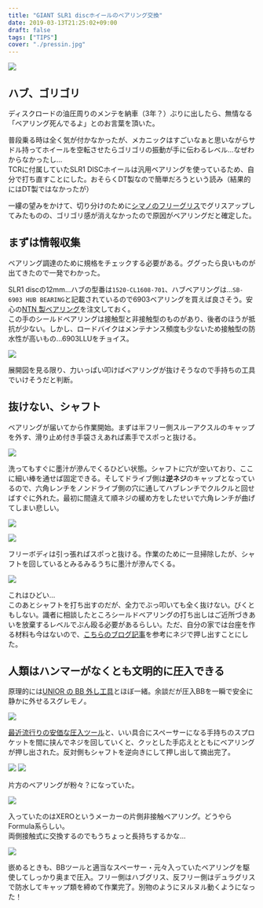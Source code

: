 ---
title: "GIANT SLR1 discホイールのベアリング交換"
date: 2019-03-13T21:25:02+09:00
draft: false
tags: ["TIPS"]
cover: "./pressin.jpg"
---

![ ](./pressin.jpg)

## ハブ、ゴリゴリ

ディスクロードの油圧周りのメンテを納車（3年？）ぶりに出したら、無情なる「ベアリング死んでるよ」とのお言葉を頂いた。

普段乗る時は全く気が付かなかったが、メカニックはすごいなぁと思いながらサドル持ってホイールを空転させたらゴリゴリの振動が手に伝わるレベル…なぜわからなかったし…  
TCRに付属していたSLR1 DISCホイールは汎用ベアリングを使っているため、自分で打ち直すことにした。おそらくDT製なので簡単だろうという読み（結果的にはDT製ではなかったが）

一縷の望みをかけて、切り分けのために[シマノのフリーグリス](https://amzn.to/2TyhJmY)でグリスアップしてみたものの、ゴリゴリ感が消えなかったので原因がベアリングだと確定した。

## まずは情報収集

ベアリング調達のために規格をチェックする必要がある。ググったら良いものが出てきたので一発でわかった。

<LinkBox url="http://www.sykkel.com/teknisk/MY17%20Wheel%20Service%20Part%20Catalogue__1611%20(1).pdf" />

SLR1 discの12mm…ハブの型番は`1520-CL1608-701`、ハブベアリングは…`SB-6903 HUB BEARING`と記載されているので6903ベアリングを買えば良さそう。安心の[NTN 製ベアリング](https://amzn.to/2TMuABg)を注文しておく。  
この手のシールドベアリングは接触型と非接触型のものがあり、後者のほうが抵抗が少ない。しかし、ロードバイクはメンテナンス頻度も少ないため接触型の防水性が高いもの…6903LLUをチョイス。

![ ](./hub.png)

展開図を見る限り、力いっぱい叩けばベアリングが抜けそうなので手持ちの工具でいけそうだと判断。

## 抜けない、シャフト

ベアリングが届いてから作業開始。まずは半フリー側スルーアクスルのキャップを外す、滑り止め付き手袋さえあれば素手でスポっと抜ける。

![ ](./nondriveside.jpg)

洗ってもすぐに墨汁が滲んでくるひどい状態。シャフトに穴が空いており、ここに細い棒を通せば固定できる。そしてドライブ側は**逆ネジ**のキャップとなっているので、六角レンチをノンドライブ側の穴に通してハブレンチでクルクルと回せばすぐに外れた。最初に間違えて順ネジの緩め方をしたせいで六角レンチが曲げてしまい悲しい。

![ ](./loosen.jpg)

![ ](./pulloutfree.jpg)

フリーボディは引っ張ればスポっと抜ける。作業のために一旦掃除したが、シャフトを回しているとみるみるうちに墨汁が滲んでくる。

![ ](./dirty.jpg)

これはひどい…  
このあとシャフトを打ち出すのだが、全力でぶっ叩いても全く抜けない。びくともしない。識者に相談したところシールドベアリングの打ち出しはご近所づきあいを放棄するレベルでぶん殴る必要があるらしい。ただ、自分の家では台座を作る材料も今はないので、[こちらのブログ記事](https://ameblo.jp/toincyclefactory/entry-12126294218.html)を参考にネジで押し出すことにした。

## 人類はハンマーがなくとも文明的に圧入できる

原理的には[UNIOR の BB 外し工具](http://www.dirtfreak.co.jp/cycle/unior/bb-tool-bb30%E7%94%A8%E3%80%81bb90%E7%94%A8/)とほぼ一緒。余談だが圧入BBを一瞬で安全に静かに外せるスグレモノ。

![ ](./pressout.jpg)

[最近流行りの安価な圧入ツール](https://amzn.to/2tN2xX9)と、いい具合にスペーサーになる手持ちのスプロケットを間に挟んでネジを回していくと、クッとした手応えとともにベアリングが押し出された。反対側もシャフトを逆向きにして押し出して摘出完了。

![ ](./6903_lbuu.jpg)
![ ](./crash.jpg)

片方のベアリングが粉々？になっていた。

![ ](./xero_bearing.jpg)

入っていたのはXEROというメーカーの片側非接触ベアリング。どうやらFormula系らしい。  
両側接触式に交換するのでもうちょっと長持ちするかな…

![ ](./complete.jpg)

嵌めるときも、BBツールと適当なスペーサー・元々入っていたベアリングを駆使してしっかり奥まで圧入。フリー側はハブグリス、反フリー側はデュラグリスで防水してキャップ類を締めて作業完了。別物のようにヌルヌル動くようになった！

<LinkBox isAmazonLink url="https://www.amazon.co.jp/dp/B001NMTIX4/" />
